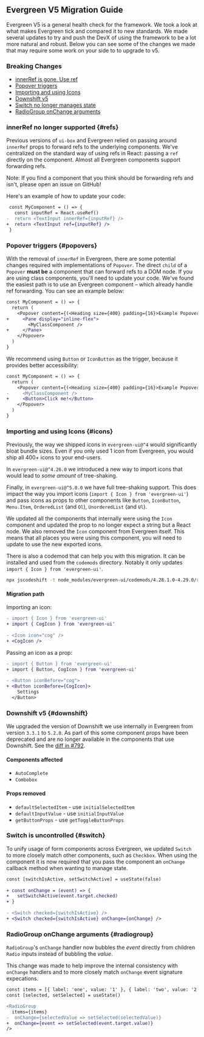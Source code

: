 

## Evergreen V5 Migration Guide

Evergreen V5 is a general health check for the framework. We took a look at what makes Evergreen tick
and compared it to new standards. We made several updates to try and push the DevX of using the framework
to be a lot more natural and robust. Below you can see some of the changes we made that may require some
work on your side to to upgrade to v5.

### Breaking Changes

 - [innerRef is gone. Use ref](#refs)
 - [Popover triggers](#popovers)
 - [Importing and using Icons](#icons)
 - [Downshift v5](#downshift)
 - [Switch no longer manages state](#switch)
 - [RadioGroup onChange arguments](#radiogroup)

### innerRef no longer supported {#refs}

Previous versions of `ui-box` and Evergreen relied on passing around `innerRef` props to forward refs to the underlying components.
We've centralized on the standard way of using refs in React: passing a `ref` directly on the component. Almost all Evergreen components
support forwarding refs.

Note: If you find a component that you think should be forwarding refs and isn't, please open an issue on GitHub!

Here's an example of how to update your code:

```diff static
 const MyComponent = () => {
   const inputRef = React.useRef()
-  return <TextInput innerRef={inputRef} />
+  return <TextInput ref={inputRef} />
 }
```

### Popover triggers {#popovers}
With the removal of `innerRef` in Evergreen, there are some potential changes required with implementations of `Popover`.
The direct `child` of a `Popover` **must be** a component that can forward refs to a DOM node. If you are using class components,
you'll need to update your code. We've found the easiest path is to use an Evergreen component – which already handle ref forwarding.
You can see an example below:

```diff static
const MyComponent = () => {
  return (
    <Popover content={(<Heading size={400} padding={16}>Example Popover</Heading>)}
+     <Pane display="inline-flex">
        <MyClassComponent />
+     </Pane>
    </Popover>
  )
}
```

We recommend using `Button` or `IconButton` as the trigger, because it provides better accessibility:

```diff static
const MyComponent = () => {
  return (
    <Popover content={(<Heading size={400} padding={16}>Example Popover</Heading>)}
-     <MyClassComponent />
+     <Button>Click me!</Button>
    </Popover>
  )
}
```

### Importing and using Icons {#icons}

Previously, the way we shipped icons in `evergreen-ui@^4` would significantly bloat bundle sizes. Even if you only
used 1 icon from Evergreen, you would ship all 400+ icons to your end-users.

In `evergreen-ui@^4.26.0` we introduced a new way to import icons that would lead to _some amount_ of tree-shaking.

Finally, in `evergreen-ui@^5.0.0` we have full tree-shaking support. This does impact the way you import icons (`import { Icon } from 'evergreen-ui'`) and pass
icons as props to other components like `Button`, `IconButton`, `Menu.Item`, `OrderedList` (and `Ol`), `UnorderedList` (and `Ul`).

We updated all the components that internally were using the `Icon` component and updated the prop to no longer expect a string but a React node.
We also removed the `Icon` component from Evergreen itself. This means that all places you were using this component, you will need to
update to use the new exported icons.

There is also a codemod that can help you with this migration. It can be installed and used from the `codemods` directory. Notably it only
updates `import { Icon } from 'evergreen-ui'`.

```sh static
npx jscodeshift -t node_modules/evergreen-ui/codemods/4.28.1.0-4.29.0/replace-icon-imports.js --parser=tsx --extensions=js,ts,tsx <your file target> --dry --print
```

#### Migration path

Importing an icon:

```diff static
- import { Icon } from 'evergreen-ui'
+ import { CogIcon } from 'evergreen-ui'
 
- <Icon icon="cog" />
+ <CogIcon />
```

Passing an icon as a prop:

```diff static
- import { Button } from 'evergreen-ui'
+ import { Button, CogIcon } from 'evergreen-ui'
 
- <Button iconBefore="cog">
+ <Button iconBefore={CogIcon}>
    Settings
  </Button>
```

### Downshift v5 {#downshift}

We upgraded the version of Downshift we use internally in Evergreen from version `3.3.1` to `5.2.0`. As part of this some
component props have been deprecated and are no longer available in the components that use Downshift.
See the [diff in #792](https://github.com/segmentio/evergreen/pull/792).

#### Components affected
 - `AutoComplete`
 - `Combobox`

#### Props removed
 - `defaultSelectedItem` - use `initialSelectedItem`
 - `defaultInputValue` - use `initialInputValue`
 - `getButtonProps` - use `getToggleButtonProps`

### Switch is uncontrolled {#switch}

To unify usage of form components across Evergreen, we updated `Switch` to more closely match other components, such as `Checkbox`.
When using the component it is now required that you pass the component an `onChange` callback method when wanting to manage state.

```diff static
const [switchIsActive, setSwitchActive] = useState(false)
 
+ const onChange = (event) => {
+   setSwitchActive(event.target.checked)
+ }
 
- <Switch checked={switchIsActive} />
+ <Switch checked={switchIsActive} onChange={onChange} />
```

### RadioGroup onChange arguments {#radiogroup}

`RadioGroup`'s `onChange` handler now bubbles the _event_ directly from children `Radio` inputs instead of bubbling the _value_.

This change was made to help improve the internal consistency with `onChange` handlers and to more closely match `onChange` event signature expecations.

```diff static
const items = [{ label: 'one', value: '1' }, { label: 'two', value: '2' }]
const [selected, setSelected] = useState()

<RadioGroup
  items={items}
-  onChange={selectedValue => setSelected(selectedValue)}
+  onChange={event => setSelected(event.target.value)}
/>
```
